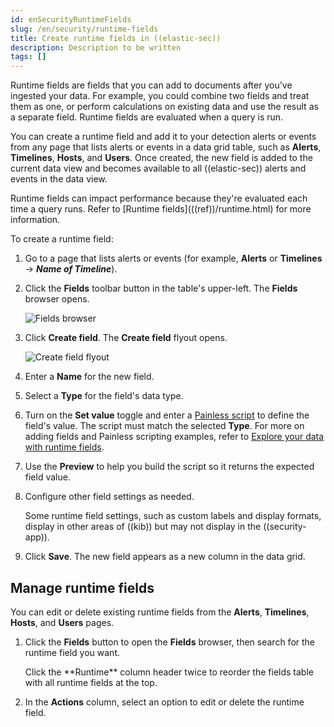 ```yaml
---
id: enSecurityRuntimeFields
slug: /en/security/runtime-fields
title: Create runtime fields in ((elastic-sec))
description: Description to be written
tags: []
---
```


<div id="runtime-fields"></div>

Runtime fields are fields that you can add to documents after you've ingested your data. For example, you could combine two fields and treat them as one, or perform calculations on existing data and use the result as a separate field. Runtime fields are evaluated when a query is run. 

You can create a runtime field and add it to your detection alerts or events from any page that lists alerts or events in a data grid table, such as **Alerts**, **Timelines**, **Hosts**, and **Users**. Once created, the new field is added to the current <DocLink id="enSecurityDataViewsInSec">data view</DocLink> and becomes available to all ((elastic-sec)) alerts and events in the data view.

<DocCallOut title="Note">
Runtime fields can impact performance because they're evaluated each time a query runs. Refer to [Runtime fields](((ref))/runtime.html) for more information.
</DocCallOut>

To create a runtime field:

1. Go to a page that lists alerts or events (for example, **Alerts** or **Timelines** -> **_Name of Timeline_**).

1. Click the **Fields** toolbar button in the table's upper-left. The **Fields** browser opens.

    ![Fields browser](../images/runtime-fields/-reference-fields-browser.png)

1. Click **Create field**. The **Create field** flyout opens.

    ![Create field flyout](../images/runtime-fields/-reference-create-field-flyout.png)

1. Enter a **Name** for the new field.

1. Select a **Type** for the field's data type.

1. Turn on the **Set value** toggle and enter a [Painless script](((ref))/modules-scripting-painless.html) to define the field's value. The script must match the selected **Type**. For more on adding fields and Painless scripting examples, refer to [Explore your data with runtime fields](((kibana-ref))/managing-data-views.html#runtime-fields).

1. Use the **Preview** to help you build the script so it returns the expected field value.

1. Configure other field settings as needed. 

    <DocCallOut title="Note">
    Some runtime field settings, such as custom labels and display formats, display in other areas of ((kib)) but may not display in the ((security-app)). 
    </DocCallOut>

1. Click **Save**. The new field appears as a new column in the data grid.

<div id="manage-runtime-fields"></div>

## Manage runtime fields

You can edit or delete existing runtime fields from the **Alerts**, **Timelines**, **Hosts**, and **Users** pages.

1. Click the **Fields** button to open the **Fields** browser, then search for the runtime field you want.

    <DocCallOut title="Tip">
    Click the **Runtime** column header twice to reorder the fields table with all runtime fields at the top.
    </DocCallOut>

1. In the **Actions** column, select an option to edit or delete the runtime field.

